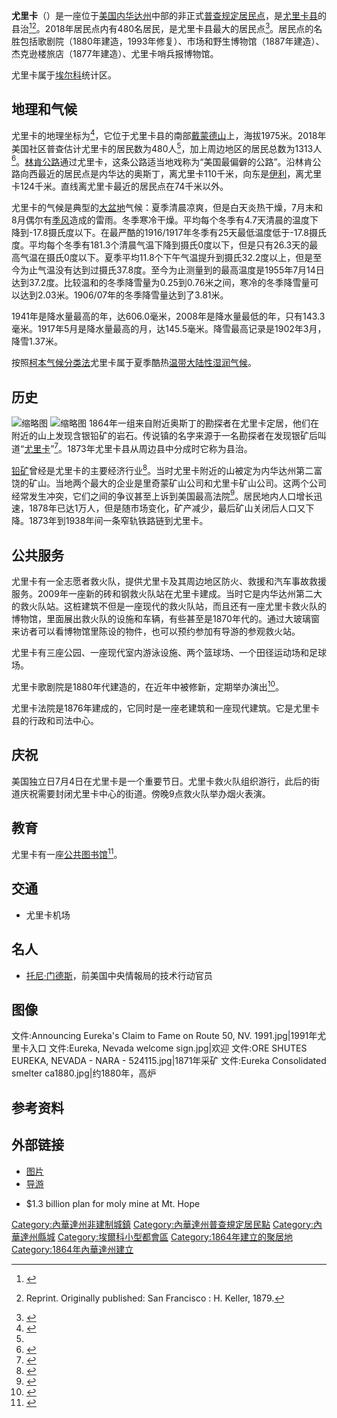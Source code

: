 {{Infobox Settlement
| name = 尤里卡<br/>Eureka
| image_skyline = 
| imagesize = 
| image_caption = 
| image_flag = 
| image_shield = 
| pushpin_map = USA Nevada
| pushpin_label_position = bottom
| subdivision_type = 国家
| subdivision_name = {{USA}}
| subdivision_type1 = [[美国行政区划|州]]
| subdivision_name1 = [[内华达州|内华达州]]
| subdivision_type2 = [[内华达州各县列表|县]]
| subdivision_name2 =  [[尤里卡县_(内华达州)|尤里卡县]]
| elevation_m = 
| elevation_ft = 
| area_total_km2 = 
| population_as_of = 1990年
| population_total = 650
| population_density_km2 = 
| timezone = [[PST|PST]]
| utc_offset = -8
| timezone_DST = [[PDT|PDT]]
| utc_offset_DST = -7
| website =  
}}
'''尤里卡'''（{{lang-en|Eureka}}）是一座位于[[美国|美国]][[内华达州|内华达州]]中部的非正式[[普查规定居民点|普查规定居民点]]，是[[尤里卡县_(内华达州)|尤里卡县]]的县治<ref>{{cite web|title=Eureka County Code - Title 12- Town of Eureka|publisher=Eureka County|url=http://www.co.eureka.nv.us/county%20code/Title%2012%20Town%20of%20Eureka.pdf|access-date=2022年4月21日|archive-date=2022年5月16日|archive-url=https://web.archive.org/web/20220516042142/http://www.co.eureka.nv.us/county%20code/Title%2012%20Town%20of%20Eureka.pdf}}</ref><ref name="Lambert 1982">{{Cite book|last=Lambert Molinelli & Co  |title=Eureka and its resources: a complete history of Eureka County, Nevada, containing the United States mining laws, the mining laws of the district, bullion product and other statistics for 1878, and a list of county officers|date=1982|publisher=University of Nevada Press|isbn=978-0-87417-069-6|location=Reno, Nev.|language=en|lccn=82004948|oclc=8346713}} Reprint. Originally published: San Francisco : H. Keller, 1879.</ref>。2018年居民点内有480名居民，是尤里卡县最大的居民点<ref name="Census">{{cite web| url=https://data.census.gov/cedsci/profile?g=1600000US3223900&tid=GOVSTIMESERIES.CG00ORG01 |title=Census Geography Profile | publisher=美国人口调查局| access-date=2022年4月21日}}</ref>。居民点的名胜包括歌剧院（1880年建造，1993年修复）、市场和野生博物馆（1887年建造）、杰克逊楼旅店（1877年建造）、尤里卡哨兵报博物馆。

尤里卡属于[[埃尔科_(内华达州)|埃尔科]]统计区。

== 地理和气候 ==
尤里卡的地理坐标为{{Coord|39.51159|-115.961723|type:city_region:US-NV|format=dms}}<ref name="GR1">{{cite web|url=https://www.census.gov/geographies/reference-files/time-series/geo/gazetteer-files.html|publisher=美国人口调查局|access-date=2022年4月21日|date=2011年2月12日|title=US Gazetteer files: 2010, 2000, and 1990|archive-date=2019年8月24日|archive-url=https://web.archive.org/web/20190824085937/https://www.census.gov/geographies/reference-files/time-series/geo/gazetteer-files.html}}</ref>，它位于尤里卡县的南部[[戴蒙德山|戴蒙德山]]上，海拔1975米。2018年美国社区普查估计尤里卡的居民数为480人<ref name="Census"/>，加上周边地区的居民总数为1313人<ref>{{cite web |url=https://data.census.gov/cedsci/all?q=Eureka%20CCD,%20Eureka%20County,%20Nevada&hidePreview=false&tid=ACSDP5Y2018.DP05 |title=Census Search result |publisher=美国人口普查局 |access-date=2022年4月21日 |archive-date=2022年4月21日 |archive-url=https://web.archive.org/web/20220421125231/https://data.census.gov/cedsci/all?q=Eureka%20CCD,%20Eureka%20County,%20Nevada&hidePreview=false&tid=ACSDP5Y2018.DP05 }}</ref>。[[林肯公路|林肯公路]]通过尤里卡，这条公路适当地戏称为“美国最偏僻的公路”。沿林肯公路向西最近的居民点是内华达的奥斯丁，离尤里卡110千米，向东是[[伊利_(內華達州)|伊利]]，离尤里卡124千米。直线离尤里卡最近的居民点在74千米以外。

尤里卡的气候是典型的[[大盆地|大盆地]]气候：夏季清晨凉爽，但是白天炎热干燥，7月末和8月偶尔有[[季风|季风]]造成的雷雨。冬季寒冷干燥。平均每个冬季有4.7天清晨的温度下降到-17.8摄氏度以下。在最严酷的1916/1917年冬季有25天最低温度低于-17.8摄氏度。平均每个冬季有181.3个清晨气温下降到摄氏0度以下，但是只有26.3天的最高气温在摄氏0度以下。夏季平均11.8个下午气温提升到摄氏32.2度以上，但是至今为止气温没有达到过摄氏37.8度。至今为止测量到的最高温度是1955年7月14日达到37.2度。比较温和的冬季降雪量为0.25到0.76米之间，寒冷的冬季降雪量可以达到2.03米。1906/07年的冬季降雪量达到了3.81米。

1941年是降水量最高的年，达606.0毫米，2008年是降水量最低的年，只有143.3毫米。1917年5月是降水量最高的月，达145.5毫米。降雪最高记录是1902年3月，降雪1.37米。

按照[[柯本气候分类法|柯本气候分类法]]尤里卡属于夏季酷热[[温带大陆性湿润气候|温带大陆性湿润气候]]。

<div style="width: 80%;">
{{Weather box
|location = 尤里卡 (Elevation {{convert|6,500|ft|m|-2|disp=or}}); 1971-2000年
|single line = Y
|Jan record high F = 61
|Feb record high F = 65
|Mar record high F = 75
|Apr record high F = 81
|May record high F = 91
|Jun record high F = 95
|Jul record high F = 98
|Aug record high F = 97
|Sep record high F = 90
|Oct record high F = 86
|Nov record high F = 72
|Dec record high F = 63
|year record high F = 98
|Jan high F = 36.9
|Feb high F = 40.7
|Mar high F = 46.9
|Apr high F = 54.9
|May high F = 64.5
|Jun high F = 75.8
|Jul high F = 84.5
|Aug high F = 82.6
|Sep high F = 73.5
|Oct high F = 61.3
|Nov high F = 46.0
|Dec high F = 38.1
|year high F = 58.8
|Jan low F = 16.3
|Feb low F = 19.3
|Mar low F = 24.0
|Apr low F = 28.8
|May low F = 36.5
|Jun low F = 44.6
|Jul low F = 52.4
|Aug low F = 51.6
|Sep low F = 43.7
|Oct low F = 33.6
|Nov low F = 23.4
|Dec low F = 16.7
|year low F = 32.6
|Jan record low F = −26
|Feb record low F = −23
|Mar record low F = −9
|Apr record low F = 5
|May record low F = 10
|Jun record low F = 11
|Jul record low F = 29
|Aug record low F = 30
|Sep record low F = 5
|Oct record low F = 3
|Nov record low F = −11
|Dec record low F = −21
|year record low F= −26
|precipitation colour = green
|Jan precipitation inch = 1.00
|Feb precipitation inch = 0.91
|Mar precipitation inch = 1.45
|Apr precipitation inch = 1.16
|May precipitation inch = 1.54
|Jun precipitation inch = 0.74
|Jul precipitation inch = 0.55
|Aug precipitation inch = 0.83
|Sep precipitation inch = 1.00
|Oct precipitation inch = 1.05
|Nov precipitation inch = 0.95
|Dec precipitation inch = 0.88
|Jan precipitation days = 5.9
|Feb precipitation days = 5.3
|Mar precipitation days = 7.6
|Apr precipitation days = 5.9
|May precipitation days = 6.2
|Jun precipitation days = 4.2
|Jul precipitation days = 3.3
|Aug precipitation days = 3.9
|Sep precipitation days = 3.8
|Oct precipitation days = 4.5
|Nov precipitation days = 4.7
|Dec precipitation days = 5.6
|unit precipitation days = 0.01 inch
|Jan snow inch = 12.7
|Feb snow inch = 6.9
|Mar snow inch = 11.4
|Apr snow inch = 6.6
|May snow inch = 4.0
|Jun snow inch = 0.1
|Jul snow inch = 0.0
|Aug snow inch = 0.0
|Sep snow inch = 0.7
|Oct snow inch = 2.0
|Nov snow inch = 7.3
|Dec snow inch = 9.4
|Jan snow days = 5.2
|Feb snow days = 3.8
|Mar snow days = 4.7
|Apr snow days = 2.6
|May snow days = 1.2
|Jun snow days = 0.1
|Jul snow days = 0.0
|Aug snow days = 0.0
|Sep snow days = 0.2
|Oct snow days = 1.0
|Nov snow days = 2.7
|Dec snow days = 4.4
|unit snow days = 0.1 inch
|source 2 = 美国国家气象局<ref>{{cite web| url =http://w2.weather.gov/climate/xmacis.php?wfo=lkn| title =National Weather Service Forecast Office, Elko, NV| access-date =2022年5月3日| publisher =国家气象局| archive-date =2019年4月18日| archive-url =https://web.archive.org/web/20190418235201/https://w2.weather.gov/climate/xmacis.php?wfo=lkn}}</ref>
|date=2013年11月
}}
</div>

== 历史 ==
[[File:JacksonHouseHotelEurekaNV.jpg|缩略图]]
[[File:Richmond_Mine-Eureka_NV.jpg|缩略图]]
1864年一组来自附近奥斯丁的勘探者在尤里卡定居，他们在附近的山上发现含银铅矿的岩石。传说镇的名字来源于一名勘探者在发现银矿后叫道“[[尤里卡_(词语)|尤里卡]]”<ref>{{cite book | url=http://dwgateway.library.unr.edu/keck/histtopoNV/Origin_of_Place_Names_Files/1941NevadaOriginofNames-pt1.pdf | title=Origin of Place Names: Nevada | publisher=W.P.A. | author=Federal Writers' Project | year=1941年 | pages=34 | access-date=2022-04-21 | archive-date=2018-11-13 | archive-url=https://web.archive.org/web/20181113062611/http://dwgateway.library.unr.edu/keck/histtopoNV/Origin_of_Place_Names_Files/1941NevadaOriginofNames-pt1.pdf }}</ref>。1873年尤里卡县从周边县中分成时它称为县治。

[[铅|铅]][[采矿业|矿]]曾经是尤里卡的主要经济行业<ref>{{Cite web
| title = Eureka, Nevada
| work = Western Mining History
| access-date = 2022年5月3日
| url = http://www.westernmininghistory.com/towns/nevada/eureka/
| archive-date = 2012年5月24日
| archive-url = https://web.archive.org/web/20120524105036/http://www.westernmininghistory.com/towns/nevada/eureka/
}}</ref>。当时尤里卡附近的山被定为内华达州第二富饶的矿山。当地两个最大的企业是里奇蒙矿山公司和尤里卡矿山公司。这两个公司经常发生冲突，它们之间的争议甚至上诉到美国最高法院<ref>{{Cite web|title=Richmond Mining Co. v. Eureka Mining Co., 103 U.S. 839 (1880)|url=https://supreme.justia.com/cases/federal/us/103/839/|access-date=2022年5月3日|website=Justia Law|language=en|archive-date=2022年5月3日|archive-url=https://web.archive.org/web/20220503161411/https://supreme.justia.com/cases/federal/us/103/839/}}</ref>。居民地内人口增长迅速，1878年已达1万人，但是随市场变化，矿产减少，最后矿山关闭后人口又下降。1873年到1938年间一条窄轨铁路链到尤里卡。

== 公共服务 ==
尤里卡有一全志愿者救火队，提供尤里卡及其周边地区防火、救援和汽车事故救援服务。2009年一座新的砖和钢救火队站在尤里卡建成。当时它是内华达州第二大的救火队站。这桩建筑不但是一座现代的救火队站，而且还有一座尤里卡救火队的博物馆，里面展出救火队的设施和车辆，有些甚至是1870年代的。通过大玻璃窗来访者可以看博物馆里陈设的物件，也可以预约参加有导游的参观救火站。

尤里卡有三座公园、一座现代室内游泳设施、两个篮球场、一个田径运动场和足球场。

尤里卡歌剧院是1880年代建造的，在近年中被修新，定期举办演出<ref>{{Cite web
| title = Eureka Opera House
| work = Eureka County, Nevada -- Official Home Page
| access-date = 2022年5月5日
| url = http://www.co.eureka.nv.us/opera/opera01.htm
| archive-date = 2008年3月16日
| archive-url = https://web.archive.org/web/20080316125614/http://co.eureka.nv.us/opera/opera01.htm
}}</ref>。

尤里卡法院是1876年建成的，它同时是一座老建筑和一座现代建筑。它是尤里卡县的行政和司法中心。

== 庆祝 ==
美国独立日7月4日在尤里卡是一个重要节日。尤里卡救火队组织游行，此后的街道庆祝需要封闭尤里卡中心的街道。傍晚9点救火队举办烟火表演。

== 教育 ==
尤里卡有一座[[公共图书馆|公共图书馆]]<ref>{{cite web | url=https://publiclibraries.com/state/nevada/ | title=Nevada Public Libraries | publisher=PublicLibraries.com | access-date=2022年5月5日 | archive-date=2019年3月8日 | archive-url=https://web.archive.org/web/20190308143509/https://publiclibraries.com/state/nevada/ }}</ref>。

== 交通 ==
* 尤里卡机场

== 名人 ==
* [[托尼·门德斯|托尼·门德斯]]，前美国中央情報局的技术行动官员

== 图像 ==
<gallery widths="220px" heights="200px">
文件:Announcing Eureka's Claim to Fame on Route 50, NV. 1991.jpg|1991年尤里卡入口
文件:Eureka, Nevada welcome sign.jpg|欢迎
文件:ORE SHUTES EUREKA, NEVADA - NARA - 524115.jpg|1871年采矿
文件:Eureka Consolidated smelter ca1880.jpg|约1880年，高炉
</gallery>

== 参考资料 ==
<references />

== 外部链接 ==
{{Commons category|Eureka, Nevada}}
* [http://www.jbmonaco.com/eureka/100.html 图片] {{Wayback|url=http://www.jbmonaco.com/eureka/100.html |date=20070928101910 }}
* [http://www.rainesmarket.com/eureka_selfguiding_tour.htm 导游] {{Wayback|url=http://www.rainesmarket.com/eureka_selfguiding_tour.htm |date=20100330070958 }}
* {{Cite news|last=Areddy|first=James T.|date=2012-12-28|title=In Nevada, a Chinese King of the Hill|language=en-US|newspaper=Wall Street Journal|url=https://online.wsj.com/article/SB10001424127887324296604578178693593527394.html|access-date=2022年4月21日|issn=0099-9660|archive-date=2013-04-12|archive-url=https://web.archive.org/web/20130412033059/http://online.wsj.com/article/SB10001424127887324296604578178693593527394.html}} $1.3 billion plan for moly mine at Mt. Hope

{{DEFAULTSORT:Eureka}}
[[Category:內華達州非建制城鎮|Category:內華達州非建制城鎮]]
[[Category:內華達州普查規定居民點|Category:內華達州普查規定居民點]]
[[Category:內華達州縣城|Category:內華達州縣城]]
[[Category:埃爾科小型都會區|Category:埃爾科小型都會區]]
[[Category:1864年建立的聚居地|Category:1864年建立的聚居地]]
[[Category:1864年內華達州建立|Category:1864年內華達州建立]]